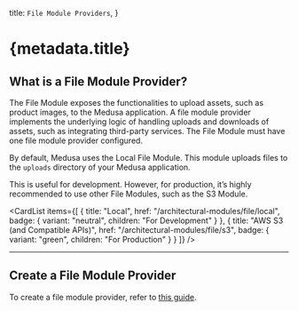 
  title: `File Module Providers`,
}

# {metadata.title}

## What is a File Module Provider?

The File Module exposes the functionalities to upload assets, such as product images, to the Medusa application. A file module provider implements the underlying logic of handling uploads and downloads of assets, such as integrating third-party services. The File Module must have one file module provider configured.

By default, Medusa uses the Local File Module. This module uploads files to the `uploads` directory of your Medusa application.

This is useful for development. However, for production, it’s highly recommended to use other File Modules, such as the S3 Module.

<CardList
  items={[
    {
      title: "Local",
      href: "/architectural-modules/file/local",
      badge: {
        variant: "neutral",
        children: "For Development"
      }
    },
    {
      title: "AWS S3 (and Compatible APIs)",
      href: "/architectural-modules/file/s3",
      badge: {
        variant: "green",
        children: "For Production"
      }
    }
  ]}
/>

---

## Create a File Module Provider

To create a file module provider, refer to [this guide](/references/file-provider-module).

